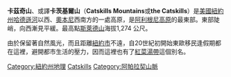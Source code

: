 {{expand|time=2014-10-30T19:54:53+00:00}}
{{unreferenced|time=2014-10-30T19:54:53+00:00}}
'''卡茲奇山'''、或譯'''卡茨基爾山'''（'''Catskills Mountains'''或'''the Catskills'''）是[[美國|美國]][[紐約州|紐約州]][[哈德遜河|哈德遜河]]以西、[[奧本尼_(紐約州)|奧本尼]]西南方的一處高原，是[[阿利根尼高原|阿利根尼高原]]的最東部。東部陡峭，向西漸見平緩。最高點[[斯萊德山|斯萊德山]]海拔1,274 公尺。

由於保留著自然風光，而且距離[[紐約市|紐約市]]不遠，自20世紀初開始東歐移民逢假期都在這裡，避開都市生活的壓力，因而這裡也有了[[紅菜湯帶|紅菜湯帶]]這個別名。

{{Authority control}}
{{DEFAULTSORT:Catskills Mountains}}
[[Category:紐約州地理|Category:紐約州地理]]
[[Category:紐約州山脈|Catskills]]
[[Category:阿帕拉契山脈|Category:阿帕拉契山脈]]